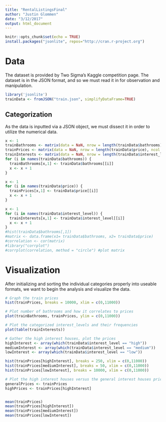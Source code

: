 ```yaml
---
title: "RentalListingsFinal"
author: "Justin Glommen"
date: "3/12/2017"
output: html_document
---
```


```r
knitr::opts_chunk$set(echo = TRUE)
install.packages("jsonlite", repos="http://cran.r-project.org")
```

# Data

The dataset is provided by Two Sigma's Kaggle competition page. The dataset is in the JSON format, and so we must read it in for observation and manipulation.
```r
library('jsonlite')
trainData <- fromJSON("train.json", simplifyDataFrame=TRUE)
```

## Categorization

As the data is inputted via a JSON object, we must dissect it in order to utilize the numerical data.
```r
x <- 1
trainBathrooms <- matrix(data = NaN, nrow = length(trainData$bathrooms), ncol = 1)
trainPrices <- matrix(data = NaN, nrow = length(trainData$price), ncol = 1)
trainInterests <- matrix(data = NaN, nrow = length(trainData$interest_level), ncol = 1)
for (i in names(trainData$bathrooms)) {
  trainBathrooms[x,1] <- trainData$bathrooms[[i]]
  x <- x + 1
}

x <- 1
for (i in names(trainData$price)) {
  trainPrices[x,1] <- trainData$price[[i]]
  x <- x + 1
}

x <- 1
for (i in names(trainData$interest_level)) {
  trainInterests[x,1] <- trainData$interest_level[[i]]
  x <- x + 1
}
#hist(trainData$bathrooms[,1])
#matrix <- data.frame(x1= trainData$bathrooms, x2= trainData$price)
#correlation <- cor(matrix)
#library("corrplot")
#corrplot(correlation, method = "circle") #plot matrix
```



# Visualization
After initializing and sorting the individual categories properly into useable formats, we want to begin the analysis and visualize the data.
```r
# Graph the train prices
hist(trainPrices, breaks = 10000, xlim = c(0,11000))

# Plot number of bathrooms and how it correlates to prices
plot(trainBathrooms, trainPrices, ylim = c(0,11000))

# Plot the categorized interest_levels and their frequencies
plot(table(trainInterests))

# Gather the high interest houses, plot the prices
highInterest <- array(which(trainData$interest_level == "high"))
mediumInterest <- array(which(trainData$interest_level == "medium"))
lowInterest <- array(which(trainData$interest_level == "low"))

hist(trainPrices[highInterest], breaks = 250, xlim = c(0,11000))
hist(trainPrices[mediumInterest], breaks = 50, xlim = c(0,11000))
hist(trainPrices[lowInterest], breaks = 10000, xlim = c(0,11000))

# Plot the high interest houses versus the general interest houses prices
generalPrices <- trainPrices
highPrices <- trainPrices[highInterest]


mean(trainPrices)
mean(trainPrices[highInterest])
mean(trainPrices[mediumInterest])
mean(trainPrices[lowInterest])
```

